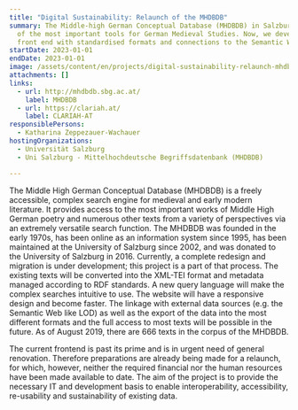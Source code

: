 ```yaml
---
title: "Digital Sustainability: Relaunch of the MHDBDB"
summary: The Middle-high German Conceptual Database (MHDBDB) in Salzburg is one
  of the most important tools for German Medieval Studies. Now, we develop a new
  front end with standardised formats and connections to the Semantic Web.
startDate: 2023-01-01
endDate: 2023-01-01
image: /assets/content/en/projects/digital-sustainability-relaunch-mhdbdb/logo_mhdbd_final_a0_v1.png
attachments: []
links:
  - url: http://mhdbdb.sbg.ac.at/
    label: MHDBDB
  - url: https://clariah.at/
    label: CLARIAH-AT
responsiblePersons:
  - Katharina Zeppezauer-Wachauer
hostingOrganizations:
  - Universität Salzburg
  - Uni Salzburg - Mittelhochdeutsche Begriffsdatenbank (MHDBDB)

---
```

The Middle High German Conceptual Database (MHDBDB) is a freely accessible, complex search engine for medieval and early modern literature. It provides access to the most important works of Middle High German poetry and numerous other texts from a variety of perspectives via an extremely versatile search function. The MHDBDB was founded in the early 1970s, has been online as an information system since 1995, has been maintained at the University of Salzburg since 2002, and was donated to the University of Salzburg in 2016. Currently, a complete redesign and migration is under development; this project is a part of that process. The existing texts will be converted into the XML-TEI format and metadata managed according to RDF standards. A new query language will make the complex searches intuitive to use. The website will have a responsive design and become faster. The linkage with external data sources (e.g. the Semantic Web like LOD) as well as the export of the data into the most different formats and the full access to most texts will be possible in the future. As of August 2019, there are 666 texts in the corpus of the MHDBDB.

The current frontend is past its prime and is in urgent need of general renovation. Therefore preparations are already being made for a relaunch, for which, however, neither the required financial nor the human resources have been made available to date. The aim of the project is to provide the necessary IT and development basis to enable interoperability, accessibility, re-usability and sustainability of existing data.